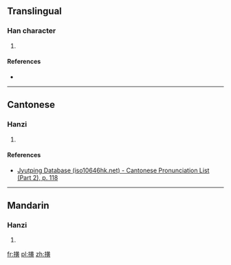 ==Translingual==

===Han character===
{{Han char|rn=64|rad=手|as=12|sn=15|four=5408<sub>6</sub>|canj=手廿中金 (QTLC)|ids=⿰[[扌]][[黄]]}}

# {{defn|Han|sort=手12}}

====References====
* {{Han ref|kx=0454.200|dkj=12710|dj=0803.340|hdz=31953.080|uh=6497|ud=25751|bh=E5B2|bd=58802}}

----

==Cantonese==

===Hanzi===
{{yue-hanzi|jyut=[[gwong3]], [[gong3]]|y=gwong3, gong3}}

# {{defn|lang=yue|sort=手12}}

====References====
*[http://www.iso10646hk.net/jp/document/download.jsp Jyutping Database (iso10646hk.net) - Cantonese Pronunciation List (Part 2), p. 118]

----

==Mandarin==

===Hanzi===
{{cmn-hanzi|pin=[[guàng]] ([[guang4]])|wg=kuang<sup>4</sup>}}

# {{defn|lang=cmn|sort=手12}}

[[fr:撗]]
[[pl:撗]]
[[zh:撗]]